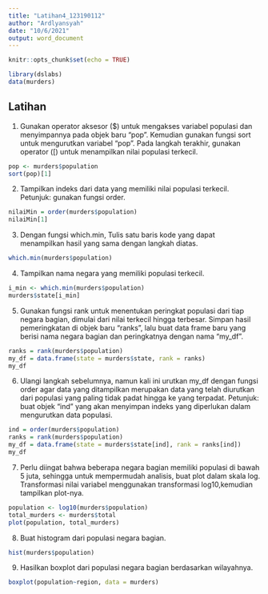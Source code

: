 ---
title: "Latihan4_123190112"
author: "Ardlyansyah"
date: "10/6/2021"
output: word_document
---

```{r setup, include=FALSE}
knitr::opts_chunk$set(echo = TRUE)
```

```{r echo=FALSE}
library(dslabs)
data(murders)
```
## Latihan
1. Gunakan operator aksesor ($) untuk mengakses variabel populasi dan menyimpannya pada
objek baru “pop”. Kemudian gunakan fungsi sort untuk mengurutkan variabel “pop”. Pada
langkah terakhir, gunakan operator ([) untuk menampilkan nilai populasi terkecil. 

```{r echo=FALSE}
pop <- murders$population
sort(pop)[1]

```

2. Tampilkan indeks dari data yang memiliki nilai populasi terkecil.
Petunjuk: gunakan fungsi order.
```{r echo=FALSE}
nilaiMin = order(murders$population)
nilaiMin[1]
```

3. Dengan fungsi which.min, Tulis satu baris kode yang dapat menampilkan hasil yang sama
dengan langkah diatas.
```{r echo=FALSE}
which.min(murders$population)
```

4. Tampilkan nama negara yang memiliki populasi terkecil.
```{r echo=FALSE}
i_min <- which.min(murders$population)
murders$state[i_min] 
```
5. Gunakan fungsi rank untuk menentukan peringkat populasi dari tiap negara bagian, dimulai
dari nilai terkecil hingga terbesar. Simpan hasil pemeringkatan di objek baru “ranks”, lalu buat
data frame baru yang berisi nama negara bagian dan peringkatnya dengan nama “my_df”. 
```{r echo=FALSE}
ranks = rank(murders$population)
my_df = data.frame(state = murders$state, rank = ranks)
my_df
```

6. Ulangi langkah sebelumnya, namun kali ini urutkan my_df dengan fungsi order agar data
yang ditampilkan merupakan data yang telah diurutkan dari populasi yang paling tidak padat
hingga ke yang terpadat.
Petunjuk: buat objek “ind” yang akan menyimpan indeks yang diperlukan dalam mengurutkan
data populasi. 
```{r echo=FALSE}
ind = order(murders$population)
ranks = rank(murders$population)
my_df = data.frame(state = murders$state[ind], rank = ranks[ind])
my_df

```

7. Perlu diingat bahwa beberapa negara bagian memiliki populasi di bawah 5 juta, sehingga
untuk mempermudah analisis, buat plot dalam skala log. Transformasi nilai variabel
menggunakan transformasi log10,kemudian tampilkan plot-nya. 
```{r echo=FALSE}
population <- log10(murders$population)
total_murders <- murders$total
plot(population, total_murders) 

```
8. Buat histogram dari populasi negara bagian.
```{r echo=FALSE}
hist(murders$population)

```
9. Hasilkan boxplot dari populasi negara bagian berdasarkan wilayahnya. 
```{r echo=FALSE}
boxplot(population~region, data = murders)

```
